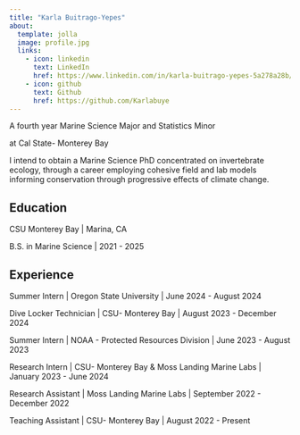 ```yaml
---
title: "Karla Buitrago-Yepes"
about:
  template: jolla
  image: profile.jpg
  links:
    - icon: linkedin
      text: LinkedIn
      href: https://www.linkedin.com/in/karla-buitrago-yepes-5a278a28b/
    - icon: github
      text: Github
      href: https://github.com/Karlabuye
---
```


A fourth year Marine Science Major and Statistics Minor 

at Cal State- Monterey Bay

I intend to obtain a Marine Science PhD concentrated on invertebrate ecology, through a career employing cohesive field and lab models informing conservation through progressive effects of climate change.

## Education

CSU Monterey Bay | Marina, CA 

B.S. in Marine Science | 2021 - 2025

## Experience

Summer Intern | Oregon State University | June 2024 - August 2024

Dive Locker Technician  | CSU- Monterey Bay | August 2023 - December 2024

Summer Intern | NOAA - Protected Resources Division | June 2023 - August 2023

Research Intern | CSU- Monterey Bay & Moss Landing Marine Labs | January 2023 - June 2024

Research Assistant | Moss Landing Marine Labs | September 2022 - December 2022

Teaching Assistant | CSU- Monterey Bay | August 2022 - Present
